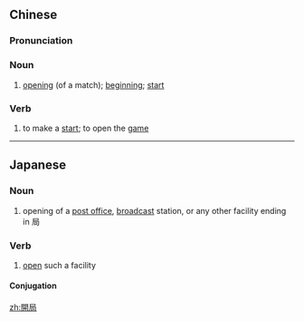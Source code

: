 {{also|开局}}
==Chinese==
{{zh-forms|s=开局}}

===Pronunciation===
{{zh-pron
|m=kāijú
|cat=n,v
}}

===Noun===
{{zh-noun}}

# [[opening]] (of a match); [[beginning]]; [[start]]

===Verb===
{{zh-verb}}

# to make a [[start]]; to open the [[game]]

----

==Japanese==
{{ja-kanjitab|かい|きょく|yomi=on}}

===Noun===
{{ja-noun|かいきょく}}

# opening of a [[post office]], [[broadcast]] station, or any other facility ending in 局

===Verb===
{{ja-verb-suru|tr=both|かいきょく}}

# [[open]] such a facility

====Conjugation====
{{ja-suru|かいきょく}}

[[zh:開局]]